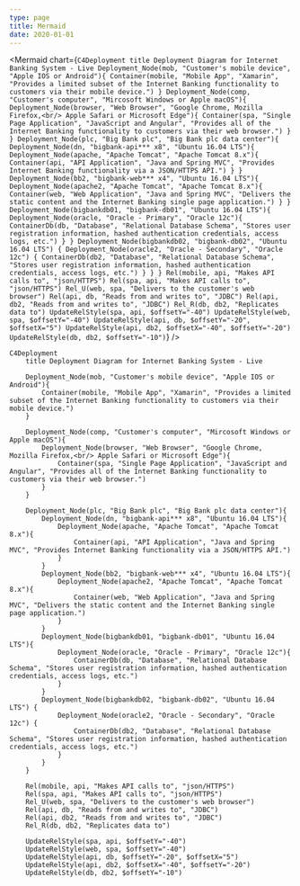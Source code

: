 ```yaml
---
type: page
title: Mermaid
date: 2020-01-01
---
```



<Example />

<Mermaid
  chart={`C4Deployment
    title Deployment Diagram for Internet Banking System - Live
    Deployment_Node(mob, "Customer's mobile device", "Apple IOS or Android"){
        Container(mobile, "Mobile App", "Xamarin", "Provides a limited subset of the Internet Banking functionality to customers via their mobile device.")
    }
    Deployment_Node(comp, "Customer's computer", "Mircosoft Windows or Apple macOS"){
        Deployment_Node(browser, "Web Browser", "Google Chrome, Mozilla Firefox,<br/> Apple Safari or Microsoft Edge"){
            Container(spa, "Single Page Application", "JavaScript and Angular", "Provides all of the Internet Banking functionality to customers via their web browser.")
        }
    }
    Deployment_Node(plc, "Big Bank plc", "Big Bank plc data center"){
        Deployment_Node(dn, "bigbank-api*** x8", "Ubuntu 16.04 LTS"){
            Deployment_Node(apache, "Apache Tomcat", "Apache Tomcat 8.x"){
                Container(api, "API Application", "Java and Spring MVC", "Provides Internet Banking functionality via a JSON/HTTPS API.")
            }
        }
        Deployment_Node(bb2, "bigbank-web*** x4", "Ubuntu 16.04 LTS"){
            Deployment_Node(apache2, "Apache Tomcat", "Apache Tomcat 8.x"){
                Container(web, "Web Application", "Java and Spring MVC", "Delivers the static content and the Internet Banking single page application.")
            }
        }
        Deployment_Node(bigbankdb01, "bigbank-db01", "Ubuntu 16.04 LTS"){
            Deployment_Node(oracle, "Oracle - Primary", "Oracle 12c"){
                ContainerDb(db, "Database", "Relational Database Schema", "Stores user registration information, hashed authentication credentials, access logs, etc.")
            }
        }
        Deployment_Node(bigbankdb02, "bigbank-db02", "Ubuntu 16.04 LTS") {
            Deployment_Node(oracle2, "Oracle - Secondary", "Oracle 12c") {
                ContainerDb(db2, "Database", "Relational Database Schema", "Stores user registration information, hashed authentication credentials, access logs, etc.")
            }
        }
    }
    Rel(mobile, api, "Makes API calls to", "json/HTTPS")
    Rel(spa, api, "Makes API calls to", "json/HTTPS")
    Rel_U(web, spa, "Delivers to the customer's web browser")
    Rel(api, db, "Reads from and writes to", "JDBC")
    Rel(api, db2, "Reads from and writes to", "JDBC")
    Rel_R(db, db2, "Replicates data to")
    UpdateRelStyle(spa, api, $offsetY="-40")
    UpdateRelStyle(web, spa, $offsetY="-40")
    UpdateRelStyle(api, db, $offsetY="-20", $offsetX="5")
    UpdateRelStyle(api, db2, $offsetX="-40", $offsetY="-20")
    UpdateRelStyle(db, db2, $offsetY="-10")`}
/>

```
C4Deployment
    title Deployment Diagram for Internet Banking System - Live

    Deployment_Node(mob, "Customer's mobile device", "Apple IOS or Android"){
        Container(mobile, "Mobile App", "Xamarin", "Provides a limited subset of the Internet Banking functionality to customers via their mobile device.")
    }

    Deployment_Node(comp, "Customer's computer", "Mircosoft Windows or Apple macOS"){
        Deployment_Node(browser, "Web Browser", "Google Chrome, Mozilla Firefox,<br/> Apple Safari or Microsoft Edge"){
            Container(spa, "Single Page Application", "JavaScript and Angular", "Provides all of the Internet Banking functionality to customers via their web browser.")
        }
    }

    Deployment_Node(plc, "Big Bank plc", "Big Bank plc data center"){
        Deployment_Node(dn, "bigbank-api*** x8", "Ubuntu 16.04 LTS"){
            Deployment_Node(apache, "Apache Tomcat", "Apache Tomcat 8.x"){
                Container(api, "API Application", "Java and Spring MVC", "Provides Internet Banking functionality via a JSON/HTTPS API.")
            }
        }
        Deployment_Node(bb2, "bigbank-web*** x4", "Ubuntu 16.04 LTS"){
            Deployment_Node(apache2, "Apache Tomcat", "Apache Tomcat 8.x"){
                Container(web, "Web Application", "Java and Spring MVC", "Delivers the static content and the Internet Banking single page application.")
            }
        }
        Deployment_Node(bigbankdb01, "bigbank-db01", "Ubuntu 16.04 LTS"){
            Deployment_Node(oracle, "Oracle - Primary", "Oracle 12c"){
                ContainerDb(db, "Database", "Relational Database Schema", "Stores user registration information, hashed authentication credentials, access logs, etc.")
            }
        }
        Deployment_Node(bigbankdb02, "bigbank-db02", "Ubuntu 16.04 LTS") {
            Deployment_Node(oracle2, "Oracle - Secondary", "Oracle 12c") {
                ContainerDb(db2, "Database", "Relational Database Schema", "Stores user registration information, hashed authentication credentials, access logs, etc.")
            }
        }
    }

    Rel(mobile, api, "Makes API calls to", "json/HTTPS")
    Rel(spa, api, "Makes API calls to", "json/HTTPS")
    Rel_U(web, spa, "Delivers to the customer's web browser")
    Rel(api, db, "Reads from and writes to", "JDBC")
    Rel(api, db2, "Reads from and writes to", "JDBC")
    Rel_R(db, db2, "Replicates data to")

    UpdateRelStyle(spa, api, $offsetY="-40")
    UpdateRelStyle(web, spa, $offsetY="-40")
    UpdateRelStyle(api, db, $offsetY="-20", $offsetX="5")
    UpdateRelStyle(api, db2, $offsetX="-40", $offsetY="-20")
    UpdateRelStyle(db, db2, $offsetY="-10")
```
